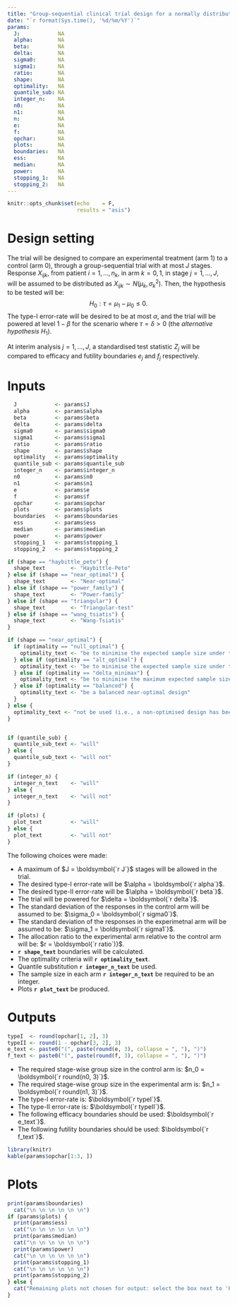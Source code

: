 ```yaml
---
title: "Group-sequential clinical trial design for a normally distributed primary outcome"
date: "`r format(Sys.time(), '%d/%m/%Y')`"
params:
  J:            NA
  alpha:        NA
  beta:         NA
  delta:        NA
  sigma0:       NA
  sigma1:       NA
  ratio:        NA
  shape:        NA
  optimality:   NA
  quantile_sub: NA
  integer_n:    NA
  n0:           NA
  n1:           NA
  n:            NA
  e:            NA
  f:            NA
  opchar:       NA
  plots:        NA
  boundaries:   NA
  ess:          NA
  median:       NA
  power:        NA
  stopping_1:   NA
  stopping_2:   NA
---
```


```r
knitr::opts_chunk$set(echo    = F,
                      results = "asis")
```

# Design setting

The trial will be designed to compare an experimental treatment (arm 1) to a control (arm 0), through a group-sequential trial with at most $J$ stages. Response $X_{ijk}$, from patient $i=1,\dots,n_k$, in arm $k=0,1$, in stage $j=1,\dots,J$, will be assumed to be distributed as $X_{ijk} \sim N(\mu_k,\sigma_k^2)$. Then, the hypothesis to be tested will be:
$$ H_0 : \tau = \mu_1 - \mu_0 \le 0.$$
The type-I error-rate will be desired to be at most $\alpha$, and the trial will be powered at level $1-\beta$ for the scenario where $\tau=\delta>0$ (the *alternative hypothesis* $H_1$).

At interim analysis $j=1,\dots,J$, a standardised test statistic $Z_j$ will be
compared to efficacy and futility boundaries $e_j$ and $f_j$ respectively.

# Inputs

```r
  J            <- params$J
  alpha        <- params$alpha
  beta         <- params$beta
  delta        <- params$delta
  sigma0       <- params$sigma0
  sigma1       <- params$sigma1
  ratio        <- params$ratio
  shape        <- params$shape
  optimality   <- params$optimality
  quantile_sub <- params$quantile_sub
  integer_n    <- params$integer_n
  n0           <- params$n0
  n1           <- params$n1
  e            <- params$e
  f            <- params$f
  opchar       <- params$opchar
  plots        <- params$plots
  boundaries   <- params$boundaries
  ess          <- params$ess
  median       <- params$median
  power        <- params$power
  stopping_1   <- params$stopping_1
  stopping_2   <- params$stopping_2
```
  
```r
if (shape == "haybittle_peto") {
  shape_text        <- "Haybittle-Peto"
} else if (shape == "near_optimal") {
  shape_text        <- "Near-optimal"
} else if (shape == "power_family") {
  shape_text        <- "Power-family"
} else if (shape == "triangular") {
  shape_text        <- "Triangular-test"
} else if (shape == "wang_tsiatis") {
  shape_text        <- "Wang-Tsiatis"
}

if (shape == "near_optimal") {
  if (optimality == "null_optimal") {
    optimality_text <- "be to minimise the expected sample size under the null"
  } else if (optimality == "alt_optimal") {
    optimality_text <- "be to minimise the expected sample size under the alternative"
  } else if (optimality == "delta_minimax") {
    optimality_text <- "be to minimise the maximum expected sample size"
  } else if (optimality == "balanced") {
    optimality_text <- "be a balanced near-optimal design"
  }
} else {
  optimality_text <- "not be used (i.e., a non-optimised design has been chosen)"
}


if (quantile_sub) {
  quantile_sub_text <- "will"
} else {
  quantile_sub_text <- "will not"
}

if (integer_n) {
  integer_n_text    <- "will"
} else {
  integer_n_text    <- "will not"
}

if (plots) {
  plot_text         <- "will"
} else {
  plot_text         <- "will not"
}
```

The following choices were made:

- A maximum of $J = \boldsymbol{`r J`}$ stages will be allowed in the trial.
- The desired type-I error-rate will be $\alpha = \boldsymbol{`r alpha`}$.
- The desired type-II error-rate will be $\alpha = \boldsymbol{`r beta`}$.
- The trial will be powered for $\delta = \boldsymbol{`r delta`}$.
- The standard deviation of the responses in the control arm will be assumed to be: $\sigma_0 = \boldsymbol{`r sigma0`}$.
- The standard deviation of the responses in the experimetnal arm will be assumed to be: $\sigma_1 = \boldsymbol{`r sigma1`}$.
- The allocation ratio to the experimental arm relative to the control arm will be: $r = \boldsymbol{`r ratio`)}$.
- __`r shape_text`__ boundaries will be calculated.
- The optimality criteria will __`r optimality_text`__.
- Quantile substitution __`r integer_n_text`__ be used.
- The sample size in each arm __`r integer_n_text`__ be required to be an integer.
- Plots __`r plot_text`__ be produced.

# Outputs

```r
typeI  <- round(opchar[1, 2], 3)
typeII <- round(1 - opchar[3, 2], 3)
e_text <- paste0("(", paste(round(e, 3), collapse = ", "), ")")
f_text <- paste0("(", paste(round(f, 3), collapse = ", "), ")")
```

- The required stage-wise group size in the control arm is: $n_0 = \boldsymbol{`r round(n0, 3)`}$.
- The required stage-wise group size in the experimental arm is: $n_1 = \boldsymbol{`r round(n1, 3)`}$.
- The type-I error-rate is: $\boldsymbol{`r typeI`}$.
- The type-II error-rate is: $\boldsymbol{`r typeII`}$.
- The following efficacy boundaries should be used: $\boldsymbol{`r e_text`}$.
- The following futility boundaries should be used: $\boldsymbol{`r f_text`}$.

```r
library(knitr)
kable(params$opchar[1:3, ])
```

# Plots

```r
print(params$boundaries)
  cat("\n \n \n \n \n \n")
if (params$plots) {
  print(params$ess)
  cat("\n \n \n \n \n \n")
  print(params$median)
  cat("\n \n \n \n \n \n")
  print(params$power)
  cat("\n \n \n \n \n \n")
  print(params$stopping_1)
  cat("\n \n \n \n \n \n")
  print(params$stopping_2)
} else {
  cat("Remaining plots not chosen for output: select the box next to 'Produce plots' to add additional plots to the report.")
}
```
